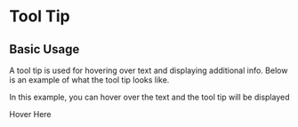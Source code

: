 
<Meta title="ToolTip" component={ToolTip} />

# Tool Tip

## Basic Usage

A tool tip is used for hovering over text and displaying additional info. Below is an example of what the tool tip looks like.

<Canvas>
  <Story name="Basic Usage">
    <ToolTipStoryComponent />
  </Story>
</Canvas>


In this example, you can hover over the text and the tool tip will be displayed

<Canvas>
  <Story name="Toggle Tool tip">
    <div style={{padding: "20px 0px"}}>
      <ToolTip tip="Hello there">Hover Here</ToolTip>
    </div>
  </Story>
</Canvas>
